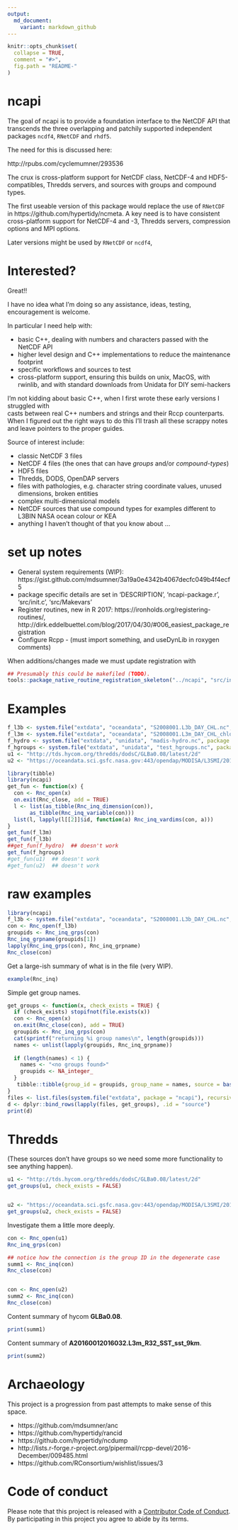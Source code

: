 ```yaml
---
output:
  md_document:
    variant: markdown_github
---
```


<!-- README.md is generated from README.Rmd. Please edit that file -->

```r
knitr::opts_chunk$set(
  collapse = TRUE,
  comment = "#>",
  fig.path = "README-"
)
```

# ncapi

The goal of ncapi is to provide a foundation interface to the NetCDF API that transcends the three overlapping and patchily supported independent packages 
`ncdf4`, `RNetCDF` and `rhdf5`. 

The need for this is discussed here:  

http://rpubs.com/cyclemumner/293536

The crux is cross-platform support for NetCDF class, NetCDF-4 and HDF5-compatibles, Thredds servers, and sources
with groups and compound types. 

The first useable version of this package would replace the use of `RNetCDF` in https://github.com/hypertidy/ncmeta. A key need is to have
consistent cross-platform support for NetCDF-4 and -3, Thredds servers, compression options and MPI options. 

Later versions might be used by `RNetCDF` or `ncdf4`, 

# Interested? 

Great!!

I have no idea what I'm doing so any assistance, ideas, testing, encouragement is welcome.

In particular I need help with: 

* basic C++, dealing with numbers and characters passed with the NetCDF API
* higher level design and C++ implementations to reduce the maintenance footprint
* specific workflows and sources to test
* cross-platform support, ensuring this builds on unix, MacOS, with rwinlib, and with standard downloads from Unidata for DIY semi-hackers

I'm not kidding about basic C++, when I first wrote these early versions I struggled with  
casts between real C++ numbers and strings and their Rccp counterparts. When I figured out the right
ways to do this I'll trash all these scrappy notes and leave pointers to the proper guides. 

Source of interest include: 

* classic NetCDF 3 files
* NetCDF 4 files (the ones that can have *groups* and/or *compound-types*)
* HDF5 files
* Thredds, DODS, OpenDAP servers
* files with pathologies, e.g. character string coordinate values, unused dimensions, broken entities
* complex multi-dimensional models
* NetCDF sources that use compound types for examples different to L3BIN NASA ocean colour or KEA
* anything I haven't thought of that you know about ...


# set up notes

* General system requirements (WIP): https://gist.github.com/mdsumner/3a19a0e4342b4067decfc049b4f4ecf5
* package specific details are set in 'DESCRIPTION', 'ncapi-package.r', 'src/init.c', 'src/Makevars'
* Register routines, new in R 2017:  https://ironholds.org/registering-routines/, http://dirk.eddelbuettel.com/blog/2017/04/30/#006_easiest_package_registration
* Configure Rcpp - (must import something, and useDynLib in roxygen comments)

When additions/changes made we must update registration with 

```r
## Presumably this could be makefiled (TODO). 
tools::package_native_routine_registration_skeleton("../ncapi", "src/init.c",character_only = FALSE)
```


# Examples

```r
f_l3b <- system.file("extdata", "oceandata", "S2008001.L3b_DAY_CHL.nc", package = "ncapi")
f_l3m <- system.file("extdata", "oceandata", "S2008001.L3m_DAY_CHL_chlor_a_9km.nc", package = "ncapi")
f_hydro <- system.file("extdata", "unidata", "madis-hydro.nc", package = "ncapi")
f_hgroups <- system.file("extdata", "unidata", "test_hgroups.nc", package = "ncapi")
u1 <- "http://tds.hycom.org/thredds/dodsC/GLBa0.08/latest/2d"
u2 <- "https://oceandata.sci.gsfc.nasa.gov:443/opendap/MODISA/L3SMI/2016/001/A20160012016032.L3m_R32_SST_sst_9km.nc"

library(tibble)
library(ncapi)
get_fun <- function(x) {
  con <- Rnc_open(x)
  on.exit(Rnc_close, add = TRUE)
  l <- list(as_tibble(Rnc_inq_dimension(con)), 
       as_tibble(Rnc_inq_variable(con)))
  list(l, lapply(l[[2]]$id, function(a) Rnc_inq_vardims(con, a)))
}
get_fun(f_l3m)
get_fun(f_l3b)
##get_fun(f_hydro)  ## doesn't work
get_fun(f_hgroups)
#get_fun(u1)  ## doesn't work
#get_fun(u2)  ## doesn't work

```

# raw examples

```r
library(ncapi)
f_l3b <- system.file("extdata", "oceandata", "S2008001.L3b_DAY_CHL.nc", package = "ncapi")
con <- Rnc_open(f_l3b)
groupids <- Rnc_inq_grps(con)
Rnc_inq_grpname(groupids[1])
lapply(Rnc_inq_grps(con), Rnc_inq_grpname)
Rnc_close(con)
```

Get a large-ish summary of what is in the file (very WIP). 

```r
example(Rnc_inq)
```

Simple get group names. 

```r
get_groups <- function(x, check_exists = TRUE) {
  if (check_exists) stopifnot(file.exists(x))
  con <- Rnc_open(x)
  on.exit(Rnc_close(con), add = TRUE)
  groupids <- Rnc_inq_grps(con)
  cat(sprintf("returning %i group names\n", length(groupids)))
  names <- unlist(lapply(groupids, Rnc_inq_grpname))
  
  if (length(names) < 1) {
    names <- "<no groups found>"
    groupids <- NA_integer_
  }
   tibble::tibble(group_id = groupids, group_name = names, source = basename(x), access = Sys.time())
}
files <- list.files(system.file("extdata", package = "ncapi"), recursive = TRUE, pattern = "nc$", full.names = TRUE)
d <- dplyr::bind_rows(lapply(files, get_groups), .id = "source")
print(d)
```

# Thredds

(These sources don't have groups so we need some more functionality to see anything happen).


```r
u1 <- "http://tds.hycom.org/thredds/dodsC/GLBa0.08/latest/2d"
get_groups(u1, check_exists = FALSE)


u2 <- "https://oceandata.sci.gsfc.nasa.gov:443/opendap/MODISA/L3SMI/2016/001/A20160012016032.L3m_R32_SST_sst_9km.nc"
get_groups(u2, check_exists = FALSE)
```


Investigate them a little more deeply. 

```r
con <- Rnc_open(u1)
Rnc_inq_grps(con)

## notice how the connection is the group ID in the degenerate case
summ1 <- Rnc_inq(con)
Rnc_close(con)


con <- Rnc_open(u2)
summ2 <- Rnc_inq(con)
Rnc_close(con)
```


Content summary of hycom **GLBa0.08**. 

```r
print(summ1)
```

Content summary of **A20160012016032.L3m_R32_SST_sst_9km**.

```r
print(summ2)
```


# Archaeology

This project is a progression from past attempts to make sense of this space. 

* https://github.com/mdsumner/anc
* https://github.com/hypertidy/rancid
* https://github.com/hypertidy/ncdump
* http://lists.r-forge.r-project.org/pipermail/rcpp-devel/2016-December/009485.html
* https://github.com/RConsortium/wishlist/issues/3

# Code of conduct

Please note that this project is released with a [Contributor Code of Conduct](CONDUCT.md). By participating in this project you agree to abide by its terms.

